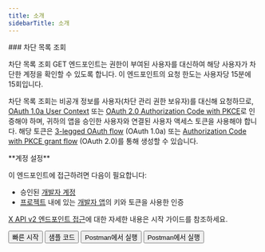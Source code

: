 ```yaml
---
title: 소개
sidebarTitle: 소개
---
```



<div id="blocks-lookup">
  ### 차단 목록 조회
</div>

차단 목록 조회 GET 엔드포인트는 권한이 부여된 사용자를 대신하여 해당 사용자가 차단한 계정을 확인할 수 있도록 합니다. 이 엔드포인트의 요청 한도는 사용자당 15분에 15회입니다. 

차단 목록 조회는 비공개 정보를 사용자(차단 관리 권한 보유자)를 대신해 요청하므로, [OAuth 1.0a User Context](/ko/resources/fundamentals/authentication) 또는 [OAuth 2.0 Authorization Code with PKCE](ko/resources/fundamentals/authentication#oauth-2-0-authorization-code-flow-with-pkce-2)로 인증해야 하며, 귀하의 앱을 승인한 사용자와 연결된 사용자 액세스 토큰을 사용해야 합니다. 해당 토큰은 [3-legged OAuth flow](/ko/resources/fundamentals/authentication#obtaining-access-tokens-using-3-legged-oauth-flow) (OAuth 1.0a) 또는 [Authorization Code with PKCE grant flow](/ko/resources/fundamentals/authentication#how-to-connect-to-endpoints-using-oauth-2-0-authorization-code-flow-with-pkce) (OAuth 2.0)를 통해 생성할 수 있습니다.

<Note>
  **계정 설정**

  이 엔드포인트에 접근하려면 다음이 필요합니다:

  - 승인된 [개발자 계정](https://developer.x.com/en/portal/petition/essential/basic-info)
  - [프로젝트](/ko/resources/fundamentals/projects) 내에 있는 [개발자 앱](/ko/resources/fundamentals/developer-apps)의 키와 토큰을 사용한 인증

  [X API v2 엔드포인트 접근](/ko/x-api/getting-started/getting-access)에 대한 자세한 내용은 시작 가이드를 참조하세요.
</Note>

<div className="flex space-x-2">
  <Button href="/ko/x-api/users/blocks/quickstart">
    빠른 시작
  </Button>

  <Button href="https://github.com/xdevplatform/Twitter-API-v2-sample-code">
    샘플 코드
  </Button>

  <Button href="https://app.getpostman.com/run-collection/9956214-784efcda-ed4c-4491-a4c0-a26470a67400">
    Postman에서 실행
  </Button>

  <Button href="https://developer.x.com/apitools/api?endpoint=/2/users/%7Bid%7D/blocking&method=get">
    Postman에서 실행
  </Button>
</div>